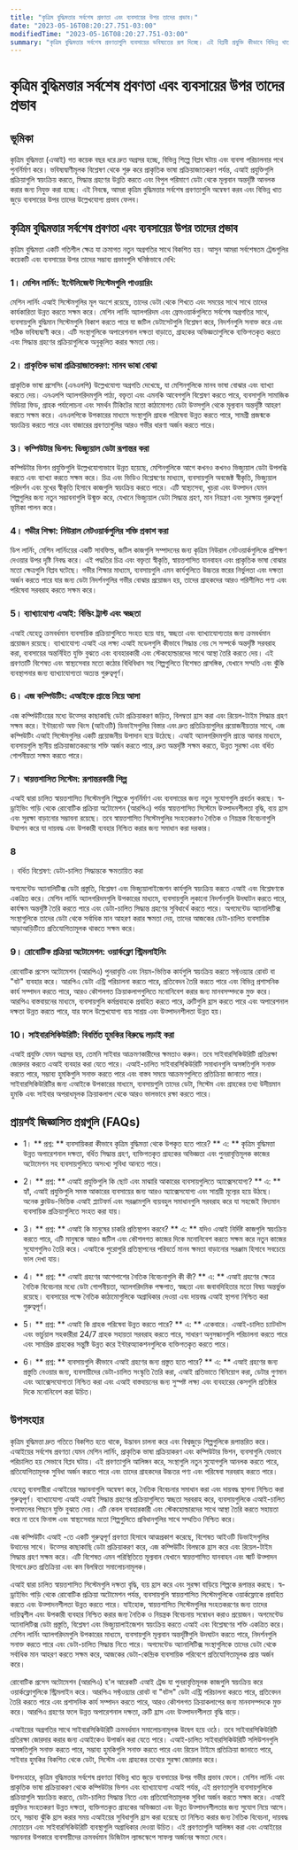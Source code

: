 ```yaml
---
title: "কৃত্রিম বুদ্ধিমত্তার সর্বশেষ প্রবণতা এবং ব্যবসায়ের উপর তাদের প্রভাব।"
date: "2023-05-16T08:20:27.751-03:00"
modifiedTime: "2023-05-16T08:20:27.751-03:00"
summary: "কৃত্রিম বুদ্ধিমত্তার সর্বশেষ প্রবণতাগুলি ব্যবসায়ের ভবিষ্যতের রূপ দিচ্ছে। এই বিপ্লবী প্রযুক্তি কীভাবে বিভিন্ন খাতকে প্রভাবিত করছে তা আবিষ্কার করুন এবং আপনার সংস্থা কীভাবে এটি থেকে উপকৃত হতে পারে তা শিখুন। কৃত্রিম বুদ্ধিমত্তার সর্বশেষ প্রবণতা এবং এই তথ্যবহুল নিবন্ধে ব্যবসায়ের উপর এর প্রভাব সম্পর্কে আরও পড়ুন।"
---
```


# কৃত্রিম বুদ্ধিমত্তার সর্বশেষ প্রবণতা এবং ব্যবসায়ের উপর তাদের প্রভাব

## ভূমিকা

কৃত্রিম বুদ্ধিমত্তা (এআই) গত কয়েক বছর ধরে দ্রুত অগ্রসর হচ্ছে, বিভিন্ন শিল্পে বিপ্লব ঘটায় এবং ব্যবসা পরিচালনার পথে পুনর্নির্মাণ করে। ভবিষ্যদ্বাণীমূলক বিশ্লেষণ থেকে শুরু করে প্রাকৃতিক ভাষা প্রক্রিয়াজাতকরণ পর্যন্ত, এআই প্রযুক্তিগুলি প্রক্রিয়াগুলি স্বয়ংক্রিয় করতে, সিদ্ধান্ত গ্রহণের উন্নতি করতে এবং বিপুল পরিমাণে ডেটা থেকে মূল্যবান অন্তর্দৃষ্টি আনলক করার জন্য নিযুক্ত করা হচ্ছে। এই নিবন্ধে, আমরা কৃত্রিম বুদ্ধিমত্তার সর্বশেষ প্রবণতাগুলি অন্বেষণ করব এবং বিভিন্ন খাত জুড়ে ব্যবসায়ের উপর তাদের উল্লেখযোগ্য প্রভাব ফেলব।

## কৃত্রিম বুদ্ধিমত্তার সর্বশেষ প্রবণতা এবং ব্যবসায়ের উপর তাদের প্রভাব

কৃত্রিম বুদ্ধিমত্তা একটি গতিশীল ক্ষেত্র যা ক্রমাগত নতুন অগ্রগতির সাথে বিকশিত হয়। আসুন আমরা সর্বশেষতম ট্রেন্ডগুলির কয়েকটি এবং ব্যবসায়ের উপর তাদের সম্ভাব্য প্রভাবগুলি ঘনিষ্ঠভাবে দেখি:

### 1। মেশিন লার্নিং: ইন্টেলিজেন্ট সিস্টেমগুলি পাওয়ারিং

মেশিন লার্নিং এআই সিস্টেমগুলির মূল অংশে রয়েছে, তাদের ডেটা থেকে শিখতে এবং সময়ের সাথে সাথে তাদের কার্যকারিতা উন্নত করতে সক্ষম করে। মেশিন লার্নিং অ্যালগরিদম এবং ফ্রেমওয়ার্কগুলিতে সর্বশেষ অগ্রগতির সাথে, ব্যবসায়গুলি বুদ্ধিমান সিস্টেমগুলি বিকাশ করতে পারে যা জটিল ডেটাসেটগুলি বিশ্লেষণ করে, নিদর্শনগুলি সনাক্ত করে এবং সঠিক ভবিষ্যদ্বাণী করে। এটি সংস্থাগুলিকে অপারেশনাল দক্ষতা বাড়াতে, গ্রাহকের অভিজ্ঞতাগুলিকে ব্যক্তিগতকৃত করতে এবং সিদ্ধান্ত গ্রহণের প্রক্রিয়াগুলিকে অনুকূলিত করার ক্ষমতা দেয়।

### 2। প্রাকৃতিক ভাষা প্রক্রিয়াজাতকরণ: মানব ভাষা বোঝা

প্রাকৃতিক ভাষা প্রসেসিং (এনএলপি) উল্লেখযোগ্য অগ্রগতি দেখেছে, যা মেশিনগুলিকে মানব ভাষা বোঝার এবং ব্যাখ্যা করতে দেয়। এনএলপি অ্যালগরিদমগুলি পাঠ্য, বক্তৃতা এবং এমনকি আবেগগুলি বিশ্লেষণ করতে পারে, ব্যবসাগুলি সামাজিক মিডিয়া ফিড, গ্রাহক পর্যালোচনা এবং সমর্থন টিকিটের মতো কাঠামোগত ডেটা উত্সগুলি থেকে মূল্যবান অন্তর্দৃষ্টি আহরণ করতে সক্ষম করে। এনএলপিকে উপকারের মাধ্যমে সংস্থাগুলি গ্রাহক পরিষেবা উন্নত করতে পারে, সামগ্রী প্রজন্মকে স্বয়ংক্রিয় করতে পারে এবং বাজারের প্রবণতাগুলির আরও গভীর ধারণা অর্জন করতে পারে।

### 3। কম্পিউটার ভিশন: ভিজ্যুয়াল ডেটা রূপান্তর করা
কম্পিউটার ভিশন প্রযুক্তিগুলি উল্লেখযোগ্যভাবে উন্নত হয়েছে, মেশিনগুলিকে আগে কখনও কখনও ভিজ্যুয়াল ডেটা উপলব্ধি করতে এবং ব্যাখ্যা করতে সক্ষম করে। চিত্র এবং ভিডিও বিশ্লেষণের মাধ্যমে, ব্যবসায়গুলি অবজেক্ট স্বীকৃতি, ভিজ্যুয়াল পরিদর্শন এবং মুখের স্বীকৃতি হিসাবে কাজগুলি স্বয়ংক্রিয় করতে পারে। এটি স্বাস্থ্যসেবা, খুচরা এবং উত্পাদন যেমন শিল্পগুলির জন্য নতুন সম্ভাবনাগুলি উন্মুক্ত করে, যেখানে ভিজ্যুয়াল ডেটা সিদ্ধান্ত গ্রহণ, মান নিয়ন্ত্রণ এবং সুরক্ষায় গুরুত্বপূর্ণ ভূমিকা পালন করে।

### 4। গভীর শিক্ষা: নিউরাল নেটওয়ার্কগুলির শক্তি প্রকাশ করা

ডিপ লার্নিং, মেশিন লার্নিংয়ের একটি সাবফিল্ড, জটিল কাজগুলি সম্পাদনের জন্য কৃত্রিম নিউরাল নেটওয়ার্কগুলিকে প্রশিক্ষণ দেওয়ার উপর দৃষ্টি নিবদ্ধ করে। এই পদ্ধতির চিত্র এবং বক্তৃতা স্বীকৃতি, স্বায়ত্তশাসিত যানবাহন এবং প্রাকৃতিক ভাষা বোঝার মতো ক্ষেত্রগুলি বিপ্লব ঘটেছে। গভীর শিক্ষার মাধ্যমে, ব্যবসায়গুলি এমন কার্যগুলিতে উচ্চতর স্তরের নির্ভুলতা এবং দক্ষতা অর্জন করতে পারে যার জন্য ডেটা নিদর্শনগুলির গভীর বোঝার প্রয়োজন হয়, তাদের গ্রাহকদের আরও পরিশীলিত পণ্য এবং পরিষেবা সরবরাহ করতে সক্ষম করে।

### 5। ব্যাখ্যাযোগ্য এআই: বিল্ডিং ট্রাস্ট এবং স্বচ্ছতা

এআই যেহেতু ক্রমবর্ধমান ব্যবসায়িক প্রক্রিয়াগুলিতে সংহত হয়ে যায়, স্বচ্ছতা এবং ব্যাখ্যাযোগ্যতার জন্য ক্রমবর্ধমান প্রয়োজন রয়েছে। ব্যাখ্যাযোগ্য এআই এর লক্ষ্য এআই মডেলগুলি কীভাবে সিদ্ধান্ত নেয় সে সম্পর্কে অন্তর্দৃষ্টি সরবরাহ করা, ব্যবসায়ের অন্তর্নিহিত যুক্তি বুঝতে এবং ব্যবহারকারী এবং স্টেকহোল্ডারদের সাথে আস্থা তৈরি করতে দেয়। এই প্রবণতাটি বিশেষত এবং স্বাস্থ্যসেবার মতো কঠোর বিধিবিধান সহ শিল্পগুলিতে বিশেষত প্রাসঙ্গিক, যেখানে সম্মতি এবং ঝুঁকি ব্যবস্থাপনার জন্য ব্যাখ্যাযোগ্যতা অত্যন্ত গুরুত্বপূর্ণ।

### 6। এজ কম্পিউটিং: এআইকে প্রান্তে নিয়ে আসা
এজ কম্পিউটিংয়ের মধ্যে উত্সের কাছাকাছি ডেটা প্রক্রিয়াকরণ জড়িত, বিলম্বতা হ্রাস করা এবং রিয়েল-টাইম সিদ্ধান্ত গ্রহণ সক্ষম করে। ইন্টারনেট অফ থিংস (আইওটি) ডিভাইসগুলির বিস্তার এবং দ্রুত প্রতিক্রিয়াগুলির প্রয়োজনীয়তার সাথে, এজ কম্পিউটিং এআই সিস্টেমগুলির একটি প্রয়োজনীয় উপাদান হয়ে উঠেছে। এআই অ্যালগরিদমগুলি প্রান্তে আনার মাধ্যমে, ব্যবসায়গুলি স্থানীয় প্রক্রিয়াজাতকরণের শক্তি অর্জন করতে পারে, দ্রুত অন্তর্দৃষ্টি সক্ষম করতে, উন্নত সুরক্ষা এবং বর্ধিত গোপনীয়তা সক্ষম করতে পারে।

### 7। স্বায়ত্তশাসিত সিস্টেম: রূপান্তরকারী শিল্প

এআই দ্বারা চালিত স্বায়ত্তশাসিত সিস্টেমগুলি শিল্পকে পুনর্নির্মাণ এবং ব্যবসায়ের জন্য নতুন সুযোগগুলি প্রবর্তন করছে। স্ব-ড্রাইভিং গাড়ি থেকে রোবোটিক প্রক্রিয়া অটোমেশন (আরপিএ) পর্যন্ত স্বায়ত্তশাসিত সিস্টেমে উত্পাদনশীলতা বৃদ্ধি, ব্যয় হ্রাস এবং সুরক্ষা বাড়ানোর সম্ভাবনা রয়েছে। তবে স্বায়ত্তশাসিত সিস্টেমগুলির সংহতকরণও নৈতিক ও নিয়ন্ত্রক বিবেচনাগুলি উত্থাপন করে যা দায়বদ্ধ এবং উপকারী ব্যবহার নিশ্চিত করার জন্য সমাধান করা দরকার।

### 8

। বর্ধিত বিশ্লেষণ: ডেটা-চালিত সিদ্ধান্তকে ক্ষমতায়িত করা

অগমেন্টেড অ্যানালিটিক্স ডেটা প্রস্তুতি, বিশ্লেষণ এবং ভিজ্যুয়ালাইজেশন কার্যগুলি স্বয়ংক্রিয় করতে এআই এবং বিশ্লেষণকে একত্রিত করে। মেশিন লার্নিং অ্যালগরিদমগুলি উপকারের মাধ্যমে, ব্যবসায়গুলি লুকানো নিদর্শনগুলি উদঘাটন করতে পারে, কার্যক্ষম অন্তর্দৃষ্টি তৈরি করতে পারে এবং ডেটা-চালিত সিদ্ধান্ত গ্রহণের সুবিধার্থে করতে পারে। অগমেন্টেড অ্যানালিটিক্স সংস্থাগুলিকে তাদের ডেটা থেকে সর্বাধিক মান আহরণ করার ক্ষমতা দেয়, তাদের আজকের ডেটা-চালিত ব্যবসায়িক আড়াআড়িটিতে প্রতিযোগিতামূলক থাকতে সক্ষম করে।

### 9। রোবোটিক প্রক্রিয়া অটোমেশন: ওয়ার্কফ্লো স্ট্রিমলাইনিং

রোবোটিক প্রসেস অটোমেশন (আরপিএ) পুনরাবৃত্তি এবং নিয়ম-ভিত্তিক কার্যগুলি স্বয়ংক্রিয় করতে সফ্টওয়্যার রোবট বা "বট" ব্যবহার করে। আরপিএ ডেটা এন্ট্রি পরিচালনা করতে পারে, প্রতিবেদন তৈরি করতে পারে এবং বিভিন্ন প্রশাসনিক কার্য সম্পাদন করতে পারে, আরও কৌশলগত ক্রিয়াকলাপগুলিতে মনোনিবেশ করার জন্য মানবসম্পদকে মুক্ত করে। আরপিএ বাস্তবায়নের মাধ্যমে, ব্যবসায়গুলি কর্মপ্রবাহকে প্রবাহিত করতে পারে, ত্রুটিগুলি হ্রাস করতে পারে এবং অপারেশনাল দক্ষতা উন্নত করতে পারে, যার ফলে উল্লেখযোগ্য ব্যয় সাশ্রয় এবং উত্পাদনশীলতা উন্নত হয়।

### 10। সাইবারসিকিউরিটি: বিবর্তিত হুমকির বিরুদ্ধে লড়াই করা
এআই প্রযুক্তি যেমন অগ্রসর হয়, তেমনি সাইবার আক্রমণকারীদের ক্ষমতাও করুন। তবে সাইবারসিকিউরিটি প্রতিরক্ষা জোরদার করতে এআই ব্যবহার করা যেতে পারে। এআই-চালিত সাইবারসিকিউরিটি সমাধানগুলি অসঙ্গতিগুলি সনাক্ত করতে পারে, সম্ভাব্য হুমকিগুলি সনাক্ত করতে পারে এবং বাস্তব সময়ে আক্রমণগুলিতে প্রতিক্রিয়া জানাতে পারে। সাইবারসিকিউরিটির জন্য এআইকে উপকারের মাধ্যমে, ব্যবসায়গুলি তাদের ডেটা, সিস্টেম এবং গ্রাহকের তথ্য উদীয়মান হুমকি এবং সাইবার অপরাধমূলক ক্রিয়াকলাপ থেকে আরও ভালভাবে রক্ষা করতে পারে।

## প্রায়শই জিজ্ঞাসিত প্রশ্নগুলি (FAQs)

- 1। ** প্রশ্ন: ** ব্যবসায়িকরা কীভাবে কৃত্রিম বুদ্ধিমত্তা থেকে উপকৃত হতে পারে?
     ** এ: ** কৃত্রিম বুদ্ধিমত্তা উন্নত অপারেশনাল দক্ষতা, বর্ধিত সিদ্ধান্ত গ্রহণ, ব্যক্তিগতকৃত গ্রাহকের অভিজ্ঞতা এবং পুনরাবৃত্তিমূলক কাজের অটোমেশন সহ ব্যবসায়গুলিতে অসংখ্য সুবিধা আনতে পারে।

- 2। ** প্রশ্ন: ** এআই প্রযুক্তিগুলি কি ছোট এবং মাঝারি আকারের ব্যবসায়গুলিতে অ্যাক্সেসযোগ্য?
     ** এ: ** হ্যাঁ, এআই প্রযুক্তিগুলি সমস্ত আকারের ব্যবসায়ের জন্য আরও অ্যাক্সেসযোগ্য এবং সাশ্রয়ী মূল্যের হয়ে উঠছে। অনেক ক্লাউড-ভিত্তিক এআই প্ল্যাটফর্ম এবং সরঞ্জামগুলি ব্যয়বহুল সমাধানগুলি সরবরাহ করে যা সহজেই বিদ্যমান ব্যবসায়িক প্রক্রিয়াগুলিতে সংহত করা যায়।

- 3। ** প্রশ্ন: ** এআই কি মানুষের চাকরি প্রতিস্থাপন করবে?
     ** এ: ** যদিও এআই নির্দিষ্ট কাজগুলি স্বয়ংক্রিয় করতে পারে, এটি মানুষকে আরও জটিল এবং কৌশলগত কাজের দিকে মনোনিবেশ করতে সক্ষম করে নতুন কাজের সুযোগগুলিও তৈরি করে। এআইকে পুরোপুরি প্রতিস্থাপনের পরিবর্তে মানব ক্ষমতা বাড়ানোর সরঞ্জাম হিসাবে সবচেয়ে ভাল দেখা যায়।

- 4। ** প্রশ্ন: ** এআই গ্রহণের আশেপাশের নৈতিক বিবেচনাগুলি কী কী?
     ** এ: ** এআই গ্রহণের ক্ষেত্রে নৈতিক বিবেচনার মধ্যে ডেটা গোপনীয়তা, অ্যালগরিদমিক পক্ষপাত, স্বচ্ছতা এবং জবাবদিহিতার মতো বিষয় অন্তর্ভুক্ত রয়েছে। ব্যবসায়ের পক্ষে নৈতিক কাঠামোগুলিকে অগ্রাধিকার দেওয়া এবং দায়বদ্ধ এআই স্থাপনা নিশ্চিত করা গুরুত্বপূর্ণ।

- 5। ** প্রশ্ন: ** এআই কি গ্রাহক পরিষেবা উন্নত করতে পারে?
     ** এ: ** একেবারে। এআই-চালিত চ্যাটবটস এবং ভার্চুয়াল সহকারীরা 24/7 গ্রাহক সহায়তা সরবরাহ করতে পারে, সাধারণ অনুসন্ধানগুলি পরিচালনা করতে পারে এবং সামগ্রিক গ্রাহকের সন্তুষ্টি উন্নত করে ইন্টারঅ্যাকশনগুলিকে ব্যক্তিগতকৃত করতে পারে।

- 6। ** প্রশ্ন: ** ব্যবসায়গুলি কীভাবে এআই গ্রহণের জন্য প্রস্তুত হতে পারে?
** এ: ** এআই গ্রহণের জন্য প্রস্তুতি নেওয়ার জন্য, ব্যবসায়ীদের ডেটা-চালিত সংস্কৃতি তৈরি করা, এআই প্রতিভাতে বিনিয়োগ করা, ডেটার গুণমান এবং অ্যাক্সেসযোগ্যতা নিশ্চিত করা এবং এআই বাস্তবায়নের জন্য সুস্পষ্ট লক্ষ্য এবং ব্যবহারের কেসগুলি প্রতিষ্ঠার দিকে মনোনিবেশ করা উচিত।

## উপসংহার

কৃত্রিম বুদ্ধিমত্তা দ্রুত গতিতে বিকশিত হতে থাকে, উদ্ভাবন চালনা করে এবং বিশ্বজুড়ে শিল্পগুলিকে রূপান্তরিত করে। এআইয়ের সর্বশেষ প্রবণতা যেমন মেশিন লার্নিং, প্রাকৃতিক ভাষা প্রক্রিয়াকরণ এবং কম্পিউটার ভিশন, ব্যবসাগুলি যেভাবে পরিচালিত হয় সেভাবে বিপ্লব ঘটায়। এই প্রবণতাগুলি আলিঙ্গন করে, সংস্থাগুলি নতুন সুযোগগুলি আনলক করতে পারে, প্রতিযোগিতামূলক সুবিধা অর্জন করতে পারে এবং তাদের গ্রাহকদের উচ্চতর পণ্য এবং পরিষেবা সরবরাহ করতে পারে।

যেহেতু ব্যবসায়ীরা এআইয়ের সম্ভাবনাগুলি অন্বেষণ করে, নৈতিক বিবেচনার সমাধান করা এবং দায়বদ্ধ স্থাপনা নিশ্চিত করা গুরুত্বপূর্ণ। ব্যাখ্যাযোগ্য এআই এআই সিদ্ধান্ত গ্রহণের প্রক্রিয়াগুলিতে স্বচ্ছতা সরবরাহ করে, ব্যবসায়গুলিকে এআই-চালিত ফলাফলের পিছনে যুক্তি বুঝতে দেয়। এটি কেবল ব্যবহারকারী এবং স্টেকহোল্ডারদের সাথে আস্থা তৈরি করতে সহায়তা করে না তবে ফিনান্স এবং স্বাস্থ্যসেবার মতো শিল্পগুলিতে প্রবিধানগুলির সাথে সম্মতিও নিশ্চিত করে।

এজ কম্পিউটিং এআই -তে একটি গুরুত্বপূর্ণ প্রবণতা হিসাবে আত্মপ্রকাশ করেছে, বিশেষত আইওটি ডিভাইসগুলির উত্থানের সাথে। উত্সের কাছাকাছি ডেটা প্রক্রিয়াকরণ করে, এজ কম্পিউটিং বিলম্বকে হ্রাস করে এবং রিয়েল-টাইম সিদ্ধান্ত গ্রহণ সক্ষম করে। এটি বিশেষত এমন পরিস্থিতিতে মূল্যবান যেখানে স্বায়ত্তশাসিত যানবাহন এবং স্মার্ট উত্পাদন হিসাবে দ্রুত প্রতিক্রিয়া এবং কম বিলম্বিতা সমালোচনামূলক।

এআই দ্বারা চালিত স্বায়ত্তশাসিত সিস্টেমগুলি দক্ষতা বৃদ্ধি, ব্যয় হ্রাস করে এবং সুরক্ষা বাড়িয়ে শিল্পকে রূপান্তর করছে। স্ব-ড্রাইভিং গাড়ি থেকে রোবোটিক প্রক্রিয়া অটোমেশন পর্যন্ত, ব্যবসায়গুলি স্বায়ত্তশাসিত সিস্টেমগুলিকে ওয়ার্কফ্লোকে প্রবাহিত করতে এবং উত্পাদনশীলতা উন্নত করতে পারে। যাইহোক, স্বায়ত্তশাসিত সিস্টেমগুলির সংহতকরণের জন্য তাদের দায়িত্বশীল এবং উপকারী ব্যবহার নিশ্চিত করার জন্য নৈতিক ও নিয়ন্ত্রক বিবেচনায় সম্বোধন করাও প্রয়োজন।
অগমেন্টেড অ্যানালিটিক্স ডেটা প্রস্তুতি, বিশ্লেষণ এবং ভিজ্যুয়ালাইজেশন স্বয়ংক্রিয় করতে এআই এবং বিশ্লেষণের শক্তি একত্রিত করে। মেশিন লার্নিং অ্যালগরিদমগুলি উপকারের মাধ্যমে, ব্যবসায়গুলি মূল্যবান অন্তর্দৃষ্টিগুলি উদঘাটন করতে পারে, নিদর্শনগুলি সনাক্ত করতে পারে এবং ডেটা-চালিত সিদ্ধান্ত নিতে পারে। অগমেন্টেড অ্যানালিটিক্স সংস্থাগুলিকে তাদের ডেটা থেকে সর্বাধিক মান আহরণ করতে সক্ষম করে, আজকের ডেটা-কেন্দ্রিক ব্যবসায়িক পরিবেশে প্রতিযোগিতামূলক প্রান্ত অর্জন করে।

রোবোটিক প্রসেস অটোমেশন (আরপিএ) হ'ল আরেকটি এআই ট্রেন্ড যা পুনরাবৃত্তিমূলক কাজগুলি স্বয়ংক্রিয় করে ওয়ার্কফ্লোগুলিকে স্ট্রিমলাইন করে। আরপিএ সফ্টওয়্যার রোবট বা "বটস" ডেটা এন্ট্রি পরিচালনা করতে পারে, প্রতিবেদন তৈরি করতে পারে এবং প্রশাসনিক কার্য সম্পাদন করতে পারে, আরও কৌশলগত ক্রিয়াকলাপের জন্য মানবসম্পদকে মুক্ত করে। আরপিএ গ্রহণের ফলে উন্নত অপারেশনাল দক্ষতা, ত্রুটি হ্রাস এবং উত্পাদনশীলতা বৃদ্ধি বাড়ে।

এআইয়ের অগ্রগতির সাথে সাইবারসিকিউরিটি ক্রমবর্ধমান সমালোচনামূলক উদ্বেগ হয়ে ওঠে। তবে সাইবারসিকিউরিটি প্রতিরক্ষা জোরদার করার জন্য এআইকেও উপার্জন করা যেতে পারে। এআই-চালিত সাইবারসিকিউরিটি সলিউশনগুলি অসঙ্গতিগুলি সনাক্ত করতে পারে, সম্ভাব্য হুমকিগুলি সনাক্ত করতে পারে এবং রিয়েল টাইমে প্রতিক্রিয়া জানাতে পারে, সাইবার হুমকির বিকশিত থেকে ডেটা, সিস্টেম এবং গ্রাহকের তথ্যের সুরক্ষা জোরদার করে।

উপসংহারে, কৃত্রিম বুদ্ধিমত্তার সর্বশেষ প্রবণতা বিভিন্ন খাত জুড়ে ব্যবসায়ের উপর গভীর প্রভাব ফেলে। মেশিন লার্নিং এবং প্রাকৃতিক ভাষা প্রক্রিয়াকরণ থেকে কম্পিউটার ভিশন এবং ব্যাখ্যাযোগ্য এআই পর্যন্ত, এই প্রবণতাগুলি ব্যবসায়গুলিকে প্রক্রিয়াগুলি স্বয়ংক্রিয় করতে, ডেটা-চালিত সিদ্ধান্ত নিতে এবং প্রতিযোগিতামূলক সুবিধা অর্জন করতে সক্ষম করে। এআই প্রযুক্তির সংহতকরণ উন্নত দক্ষতা, ব্যক্তিগতকৃত গ্রাহকের অভিজ্ঞতা এবং উন্নত উত্পাদনশীলতার জন্য সুযোগ নিয়ে আসে। তবে, সম্ভাব্য ঝুঁকি হ্রাস করার সময় এআইয়ের সুবিধাগুলি হ্রাস করা হয়েছে তা নিশ্চিত করার জন্য নৈতিক বিবেচনা, দায়বদ্ধ মোতায়েন এবং সাইবারসিকিউরিটি ব্যবস্থাগুলি অগ্রাধিকার দেওয়া উচিত। এই প্রবণতাগুলি আলিঙ্গন করা এবং এআইয়ের সম্ভাবনার উপকারে ব্যবসায়ীদের ক্রমবর্ধমান ডিজিটাল ল্যান্ডস্কেপে সাফল্য অর্জনের ক্ষমতা দেবে।